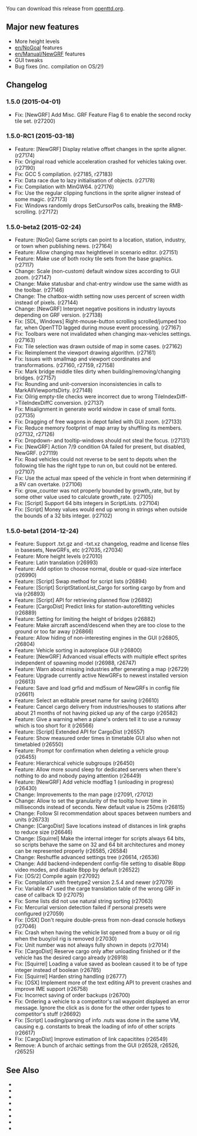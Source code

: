 {{en/-}}
{{en/Development/OTTDVersions}}
{{en/Archive/OpenTTD/Release|prev=en/Archive/OpenTTD/OpenTTD 1.4.4|next=en/Archive/OpenTTD/OpenTTD 1.5.1|date=2015-04-01}}

You can download this release from [http://www.openttd.org/en/download-stable/1.5.0 openttd.org].

==Major new features==
* More height levels
* [[en/NoGoal]] features
* [[en/Manual/NewGRF]] features
* GUI tweaks
* Bug fixes (inc. compilation on OS/2!)


==Changelog==

===1.5.0 (2015-04-01)===

* Fix: [NewGRF] Add Misc. GRF Feature Flag 6 to enable the second rocky tile set. {{en/Development/Design Drafts/Flyspray|6260}} (r27200)

===1.5.0-RC1 (2015-03-18)===

* Feature: [NewGRF] Display relative offset changes in the sprite aligner. {{en/Development/Design Drafts/Flyspray|6236}} (r27174)
* Fix: Original road vehicle acceleration crashed for vehicles taking over. {{en/Development/Design Drafts/Flyspray|6255}} (r27190)
* Fix: GCC 5 compilation. (r27185, r27183)
* Fix: Data race due to lazy initialisation of objects. {{en/Development/Design Drafts/Flyspray|5969}} (r27178)
* Fix: Compilation with MinGW64. (r27176)
* Fix: Use the regular clipping functions in the sprite aligner instead of some magic. {{en/Development/Design Drafts/Flyspray|6237}} (r27173)
* Fix: Windows randomly drops SetCursorPos calls, breaking the RMB-scrolling. {{en/Development/Design Drafts/Flyspray|6238}} (r27172)

===1.5.0-beta2 (2015-02-24)===

* Feature: [NoGo] Game scripts can point to a location, station, industry, or town when publishing news. (r27164)
* Feature: Allow changing max heightlevel in scenario editor. (r27151)
* Feature: Make use of both rocky tile sets from the base graphics. (r27117)
* Change: Scale (non-custom) default window sizes according to GUI zoom. (r27147)
* Change: Make statusbar and chat-entry window use the same width as the toolbar. (r27146)
* Change: The chatbox-width setting now uses percent of screen width instead of pixels. (r27144)
* Change: [NewGRF] Interpret negative positions in industry layouts depending on GRF version. (r27138)
* Fix: [SDL, Windows] Right-mouse-button scrolling scrolled/jumped too far, when OpenTTD lagged during mouse event processing. (r27167)
* Fix: Toolbars were not invalidated when changing max-vehicles settings. {{en/Development/Design Drafts/Flyspray|6204}} (r27163)
* Fix: Tile selection was drawn outside of map in some cases. {{en/Development/Design Drafts/Flyspray|6208}} (r27162)
* Fix: Reimplement the viewport drawing algorithm. {{en/Development/Design Drafts/Flyspray|6156}} {{en/Development/Design Drafts/Flyspray|6206}} (r27161)
* Fix: Issues with smallmap and viewport coordinates and transformations. (r27160, r27159, r27158)
* Fix: Mark bridge middle tiles dirty when building/removing/changing bridges. (r27157)
* Fix: Rounding and unit-conversion inconsistencies in calls to MarkAllViewportsDirty. (r27148)
* Fix: Oilrig empty-tile checks were incorrect due to wrong TileIndexDiff->TileIndexDiffC conversion. (r27137)
* Fix: Misalignment in generate world window in case of small fonts. (r27135)
* Fix: Dragging of free wagons in depot failed with GUI zoom. (r27133)
* Fix: Reduce memory footprint of map array by shuffling its members. {{en/Development/Design Drafts/Flyspray|6218}} (r27132, r27126)
* Fix: Dropdown- and tooltip-windows should not steal the focus. (r27131)
* Fix: [NewGRF] Action 7/9 condition 0A failed for present, but disabled, NewGRF. (r27119)
* Fix: Road vehicles could not reverse to be sent to depots when the following tile has the right type to run on, but could not be entered. {{en/Development/Design Drafts/Flyspray|6183}} (r27107)
* Fix: Use the actual max speed of the vehicle in front when determining if a RV can overtake. {{en/Development/Design Drafts/Flyspray|6176}} (r27106)
* Fix: grow_counter was not properly bounded by growth_rate, but by some other value used to calculate growth_rate. {{en/Development/Design Drafts/Flyspray|6195}} (r27105)
* Fix: [Script] Support 64 bits integers in ScriptLists. {{en/Development/Design Drafts/Flyspray|6194}} (r27104)
* Fix: [Script] Money values would end up wrong in strings when outside the bounds of a 32 bits integer. {{en/Development/Design Drafts/Flyspray|6194}} (r27102)

===1.5.0-beta1 (2014-12-24)===

* Feature: Support .txt.gz and -txt.xz changelog, readme and license files in basesets, NewGRFs, etc (r27035, r27034)
* Feature: More height levels {{en/Development/Design Drafts/Flyspray|4126}} (r27010)
* Feature: Latin translation (r26993)
* Feature: Add option to choose normal, double or quad-size interface (r26990)
* Feature: [Script] Swap method for script lists (r26894)
* Feature: [Script] ScriptStationList_Cargo for sorting cargo by from and via (r26893)
* Feature: [Script] API for retrieving planned flow (r26892)
* Feature: [CargoDist] Predict links for station-autorefitting vehicles (r26889)
* Feature: Setting for limiting the height of bridges (r26882)
* Feature: Make aircraft ascend/descend when they are too close to the ground or too far away (r26866)
* Feature: Allow hiding of non-interesting engines in the GUI (r26805, r26804)
* Feature: Vehicle sorting in autoreplace GUI {{en/Development/Design Drafts/Flyspray|1640}} (r26800)
* Feature: [NewGRF] Advanced visual effects with multiple effect sprites independent of spawning model (r26988, r26747)
* Feature: Warn about missing industries after generating a map (r26729)
* Feature: Upgrade currently active NewGRFs to newest installed version (r26613)
* Feature: Save and load grfid and md5sum of NewGRFs in config file (r26611)
* Feature: Select an editable preset name for saving (r26610)
* Feature: Cancel cargo delivery from industries/houses to stations after about 21 months of not having picked up any of the cargo (r26582)
* Feature: Give a warning when a plane's orders tell it to use a runway which is too short for it {{en/Development/Design Drafts/Flyspray|6009}} (r26566)
* Feature: [Script] Extended API for CargoDist (r26557)
* Feature: Show measured order times in timetable GUI also when not timetabled (r26550)
* Feature: Prompt for confirmation when deleting a vehicle group (r26455)
* Feature: Hierarchical vehicle subgroups (r26450)
* Feature: Allow more sound sleep for dedicated servers when there's nothing to do and nobody paying attention (r26449)
* Feature: [NewGRF] Add vehicle modflag 1 (unloading in progress) (r26430)
* Change: Improvements to the man page (r27091, r27012)
* Change: Allow to set the granularity of the tooltip hover time in milliseconds instead of seconds. New default value is 250ms (r26815)
* Change: Follow SI recommendation about spaces between numbers and units {{en/Development/Design Drafts/Flyspray|6086}} (r26733)
* Change: [CargoDist] Save locations instead of distances in link graphs to reduce size (r26646)
* Change: [Squirrel] Make the internal integer for scripts always 64 bits, so scripts behave the same on 32 and 64 bit architectures and money can be represented properly (r26585, r26584)
* Change: Reshuffle advanced settings tree (r26614, r26536)
* Change: Add backend-independent config-file setting to disable 8bpp video modes, and disable 8bpp by default (r26522)
* Fix: [OS/2] Compile again {{en/Development/Design Drafts/Flyspray|6186}} (r27092)
* Fix: Compilation with freetype2 version 2.5.4 and newer {{en/Development/Design Drafts/Flyspray|6185}} (r27079)
* Fix: Variable 47 used the carge translation table of the wrong GRF in case of callback 1D {{en/Development/Design Drafts/Flyspray|6182}} (r27075)
* Fix: Some lists did not use natural string sorting {{en/Development/Design Drafts/Flyspray|6172}} (r27063)
* Fix: Mercurial version detection failed if personal presets were configured (r27059)
* Fix: [OSX] Don't require double-press from non-dead console hotkeys {{en/Development/Design Drafts/Flyspray|5812}} (r27046)
* Fix: Crash when having the vehicle list opened from a buoy or oil rig when the buoy/oil rig is removed (r27030)
* Fix: Unit number was not always fully shown in depots {{en/Development/Design Drafts/Flyspray|6102}} (r27014)
* Fix: [CargoDist] Reserve cargo only after unloading finished or if the vehicle has the desired cargo already {{en/Development/Design Drafts/Flyspray|6110}} (r26918)
* Fix: [Squirrel] Loading a value saved as boolean caused it to be of type integer instead of boolean (r26785)
* Fix: [Squirrel] Harden string handling (r26777)
* Fix: [OSX] Implement more of the text editing API to prevent crashes and improve IME support {{en/Development/Design Drafts/Flyspray|5972}} (r26758)
* Fix: Incorrect saving of order backups {{en/Development/Design Drafts/Flyspray|6066}} (r26700)
* Fix: Ordering a vehicle to a competitor's rail waypoint displayed an error message. Ignore the click as is done for the other order types to competitor's stuff {{en/Development/Design Drafts/Flyspray|6059}} (r26692)
* Fix: [Script] Loading/parsing of info .nuts was done in the same VM, causing e.g. constants to break the loading of info of other scripts {{en/Development/Design Drafts/Flyspray|5973}} (r26617)
* Fix: [CargoDist] Improve estimation of link capacitites (r26549)
* Remove: A bunch of archaic settings from the GUI (r26528, r26526, r26525)

==See Also==
* {{en/Forum|topic=72864|Forum topic for 1.5.0}}
* {{en/Archive/OpenTTD/OTTDNewsArticle|217|The 1.5.0 news article}}
* {{en/Forum|topic=72790|Forum topic for 1.5.0-RC1}}
* {{en/Archive/OpenTTD/OTTDNewsArticle|216|The 1.5.0-RC1 news article}}
* {{en/Forum|topic=72663|Forum topic for 1.5.0-beta2}}
* {{en/Archive/OpenTTD/OTTDNewsArticle|215|The 1.5.0-beta2 news article}}
* {{en/Forum|topic=72157|Forum topic for 1.5.0-beta1}}
* {{en/Archive/OpenTTD/OTTDNewsArticle|213|The 1.5.0-beta1 news article}}